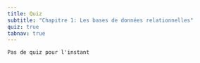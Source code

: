 ```yaml
---
title: Quiz
subtitle: "Chapitre 1: Les bases de données relationnelles"
quiz: true
tabnav: true
---
```

```ed-pb
Pas de quiz pour l'instant

```